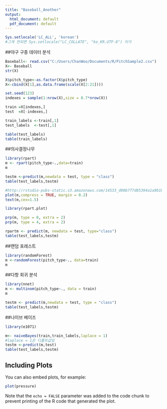 ```yaml
---
title: "Baseball_Another"
output:
  html_document: default
  pdf_document: default
---
```


```r
Sys.setlocale('LC_ALL', 'korean')
#그게 안되면 Sys.setlocale("LC_COLLATE", "ko_KR.UTF-8") 이거

```

##야구 구종 데이터 분석
```r
Baseball<- read.csv("C:/Users/ChanWoo/Documents/R/PitchSample2.csv")
X<- Baseball
str(X)

X$pitch_type<-as.factor(X$pitch_type)
X<-cbind(X[1],as.data.frame(scale(X[2:21])))

set.seed(123)
indexes = sample(1:nrow(X),size = 0.7*nrow(X))

train =X[indexes,]
test  =X[-indexes,]

train_labels <-train[,1]
test_labels  <-test[,1]

table(test_labels)
table(train_labels)
```


##의사결정나무

```r
library(rpart)
m <- rpart(pitch_type~.,data=train)
m

testm <-predict(m,newdata = test, type = "class")
table(test_labels,testm)
```
```r
#http://rstudio-pubs-static.s3.amazonaws.com/14533_d00b7f7d85394a1a9b18ae3dc10a2e20.html
plot(m,compress = TRUE, margin = 0.2)
text(m,cex=1.5)
```

```r
library(rpart.plot)

prp(m, type = 0, extra = 2)
prp(m, type = 4, extra = 2)

rpartm <- predict(m, newdata = test, type="class")
table(test_labels,testm)
```

##랜덤 포레스트
```r
library(randomForest)
m <-randomForest(pitch_type~., data=train)
m
```

##다항 회귀 분석 
```r
library(nnet)
m <- multinom(pitch_type~., data = train)
m
```
```r
testm <- predict(m,newdata = test, type = "class")
table(test_labels,testm)
```

##나이브 베이즈
```r
library(e1071)

m<- naiveBayes(train,train_labels,laplace = 1)
#laplace = 1은 디폴트값임
testm <-predict(m,test)
table(test_labels,testm)
```

## Including Plots

You can also embed plots, for example:

```r
plot(pressure)
```

Note that the `echo = FALSE` parameter was added to the code chunk to prevent printing of the R code that generated the plot.
